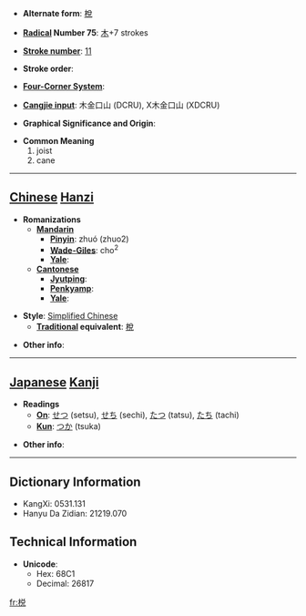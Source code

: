 * '''Alternate form''': [[梲]]

* '''[[Wiktionary:Chinese radical index| Radical]] Number 75''': [[Wiktionary:Chinese radical index 木|木]]+7 strokes

* '''[[Wiktionary:Chinese total strokes index|Stroke number]]''': [[Wiktionary:Chinese total strokes index 11|11]]

* '''Stroke order''': 

* '''[[Wiktionary:Chinese four corner index|Four-Corner System]]''': 

* '''[[Wiktionary:Chinese Cangjie index|Cangjie input]]''': 木金口山 (DCRU), X木金口山 (XDCRU)

* '''Graphical Significance and Origin''': 

* '''Common Meaning'''
*#joist
*# cane


----

== [[Chinese]] [[Hanzi]] ==

* '''Romanizations'''
** '''[[Mandarin]]'''
*** '''[[Pinyin]]''': zhuó (zhuo2)
*** '''[[Wade-Giles]]''': cho<sup>2</sup>
*** '''[[Yale]]''': 
** '''[[Cantonese]]'''
*** '''[[Jyutping]]''':
*** '''[[Penkyamp]]''': 
*** '''[[Yale]]''': 

* '''Style''': [[Simplified Chinese]] 
** '''[[Traditional Chinese|Traditional]] equivalent''': [[梲]]

* '''Other info''': 

----

== [[Japanese]] [[Kanji]] ==

* '''Readings'''
** '''[[On]]''': [[せつ]] (setsu), [[せち]] (sechi), [[たつ]] (tatsu), [[たち]] (tachi)
** '''[[Kun]]''': [[つか]] (tsuka)

* '''Other info''':  

----

== Dictionary Information ==

* KangXi: 0531.131
* Hanyu Da Zidian: 21219.070

== Technical Information ==

* '''Unicode''':
** Hex: 68C1
** Decimal: 26817

[[fr:棁]]